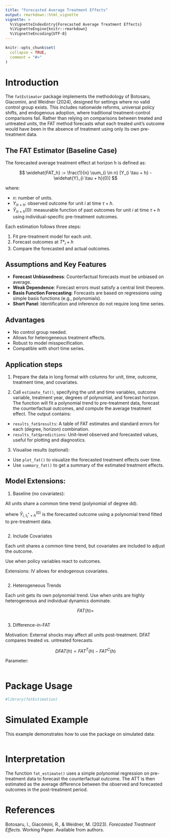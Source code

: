 ```yaml
---
title: "Forecasted Average Treatment Effects"
output: rmarkdown::html_vignette
vignette: >
  %\VignetteIndexEntry{Forecasted Average Treatment Effects}
  %\VignetteEngine{knitr::rmarkdown}
  %\VignetteEncoding{UTF-8}
---
```


```r
knitr::opts_chunk$set(
  collapse = TRUE,
  comment = "#>"
)
```

# Introduction

The `fatEstimator` package implements the methodology of Botosaru, Giacomini, and Weidner (2024), designed for settings where no valid control group exists. This includes nationwide reforms, universal policy shifts, and endogenous adoption, where traditional treatment-control comparisons fail.
Rather than relying on comparisons between treated and untreated units, the FAT method forecasts what each treated unit's outcome would have been in the absence of treatment using only its own pre-treatment data.

## The FAT Estimator (Baseline Case)

The forecasted average treatment effect at horizon h is defined as:

$$
\widehat{FAT_h} := \frac{1}{n} \sum_{i \in n} [Y_{i \tau + h} - \widehat{Y}_{i \tau + h}(0)]
$$


where:

- $n$: number of units.
- $Y_{i \tau + h}$: observed outcome for unit $i$ at time $\tau + h$.
- $\widehat{Y}_{i \tau + h}(0)$: measurable function of past outcomes for unit $i$ at time $\tau + h$ using individual-specific pre-treatment outcomes. 

Each estimation follows three steps:

1. Fit pre-treatment model for each unit. 
2. Forecast outcomes at $T*_i + h$
3. Compare the forecasted and actual outcomes. 


## Assumptions and Key Features

- **Forecast Unbiasedness**: Counterfactual forecasts must be unbiased on average.
- **Weak Dependence**: Forecast errors must satisfy a central limit theorem.
- **Basis Function Forecasting**: Forecasts are based on regressions using simple basis functions (e.g., polynomials).
- **Short Panel**: Identification and inference do not require long time series. 

## Advantages

- No control group needed.
- Allows for heterogeneous treatment effects.
- Robust to model misspecification.
- Compatible with short time series.


## Application steps

1. Prepare the data in long format with columns for unit, time, outcome, treatment time, and covariates.

2. Call `estimate_fat()`, specifying the unit and time variables, outcome variable, treatment year, degrees of polynomial, and forecast horizon. The function will fit a polynomial trend to pre-treatment data, forecast the counterfactual outcomes, and compute the average treatment effect.
The output contains:
  - `results_fat$results`: A table of FAT estimates and standard errors for each (degree, horizon) combination.
  - `results_fat$predictions`: Unit-level observed and forecasted values, useful for plotting and diagnostics.

3. Visualise results (optional): 
  - Use `plot_fat()` to visualize the forecasted treatment effects over time.
  - Use `summary_fat()` to get a summary of the estimated treatment effects.



## Model Extensions:

1. Baseline (no covariates):

All units share a common time trend (polynomial of degree dd).



where $\hat{Y}_{i,\tau_i^* + h}^{(0)}$ is the forecasted outcome using a polynomial trend fitted to pre-treatment data.

```r

```



2. Include Covariates 

Each unit shares a common time trend, but covariates are included to adjust the outcome.

Use when policy variables react to outcomes.

Extensions: IV allows for endogenous covariates. 


```r

```



2. Heterogeneous Trends 

Each unit gets its own polynomial trend. Use when units are highly heterogeneous and individual dynamics dominate.

$$
FAT(h) = 
$$

```r

```



3. Difference-in-FAT

Motivation: External shocks may affect all units post-treatment. DFAT compares treated vs. untreated forecasts. 

$$
DFAT(h) = FAT^T(h) - FAT^C(h)
$$

Parameter: 

```r

```



# Package Usage

```r
#library(fatEstimation)
```

# Simulated Example

This example demonstrates how to use the package on simulated data:

```r

```

# Interpretation

The function `fat_estimate()` uses a simple polynomial regression on pre-treatment data to forecast the counterfactual outcome. The ATT is then estimated as the average difference between the observed and forecasted outcomes in the post-treatment period.

# References

Botosaru, I., Giacomini, R., & Weidner, M. (2023). *Forecasted Treatment Effects*. Working Paper. Available from authors.
